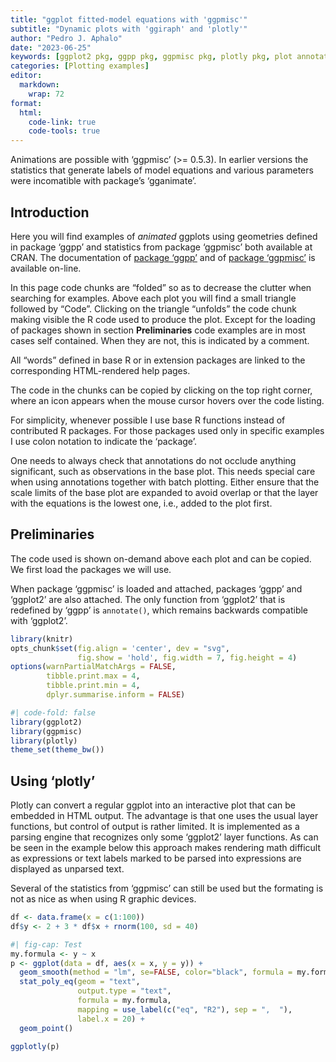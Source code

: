 ```yaml
---
title: "ggplot fitted-model equations with 'ggpmisc'"
subtitle: "Dynamic plots with 'ggiraph' and 'plotly'"
author: "Pedro J. Aphalo"
date: "2023-06-25"
keywords: [ggplot2 pkg, ggpp pkg, ggpmisc pkg, plotly pkg, plot annotations, model equations]
categories: [Plotting examples]
editor: 
  markdown: 
    wrap: 72
format:
  html: 
    code-link: true
    code-tools: true
---
```


::: callout-warning
Animations are possible with 'ggpmisc' (>= 0.5.3). In earlier versions the
statistics that generate labels of model equations and various parameters were
incomatible with package's 'gganimate'.
:::

## Introduction

Here you will find examples of _animated_ ggplots using
geometries defined in package 'ggpp' and statistics from package 'ggpmisc' both
available at CRAN. The documentation of [package
'ggpp'](https://docs.r4photobiology.info/ggpp) and of [package
'ggpmisc'](https://docs.r4photobiology.info/ggpmisc) is available on-line.

::: callout-tip
In this page code chunks are "folded" so as to decrease the clutter when
searching for examples. Above each plot you will find a small triangle
followed by "Code". Clicking on the triangle "unfolds" the code chunk
making visible the R code used to produce the plot. Except for the
loading of packages shown in section **Preliminaries** code examples are
in most cases self contained. When they are not, this is indicated by a
comment.

All "words" defined in base R or in extension packages are linked to the
corresponding HTML-rendered help pages.

The code in the chunks can be copied by clicking on the top right
corner, where an icon appears when the mouse cursor hovers over the code
listing.
:::

For simplicity, whenever possible I use base R functions instead of
contributed R packages. For those packages used only in specific
examples I use colon notation to indicate the 'package'.

::: callout-important
One needs to always check that annotations do not occlude anything
significant, such as observations in the base plot. This needs special
care when using annotations together with batch plotting. Either ensure
that the scale limits of the base plot are expanded to avoid overlap or
that the layer with the equations is the lowest one, i.e., added to the
plot first.
:::

## Preliminaries

The code used is shown on-demand above each plot and can be copied. We
first load the packages we will use.

When package 'ggpmisc' is loaded and attached, packages 'ggpp' and
'ggplot2' are also attached. The only function from 'ggplot2' that is
redefined by 'ggpp' is `annotate()`, which remains backwards compatible
with 'ggplot2'.

```r
library(knitr)
opts_chunk$set(fig.align = 'center', dev = "svg",
               fig.show = 'hold', fig.width = 7, fig.height = 4)
options(warnPartialMatchArgs = FALSE,
        tibble.print.max = 4,
        tibble.print.min = 4,
        dplyr.summarise.inform = FALSE)
```

```r
#| code-fold: false
library(ggplot2)
library(ggpmisc)
library(plotly)
theme_set(theme_bw())
```

## Using 'plotly'

Plotly can convert a regular ggplot into an interactive plot that can be embedded in HTML output. The advantage is that one uses the usual layer functions, but control of output is rather limited. It is implemented as a parsing engine that recognizes only some 'ggplot2' layer functions. As can be seen in the example below this approach makes rendering math difficult as expressions or text labels marked to be parsed into expressions are displayed as unparsed text.

Several of the statistics from 'ggpmisc' can still be used but the formating is not as nice as when using R graphic devices.

```r
df <- data.frame(x = c(1:100))
df$y <- 2 + 3 * df$x + rnorm(100, sd = 40)
```


```r
#| fig-cap: Test
my.formula <- y ~ x
p <- ggplot(data = df, aes(x = x, y = y)) +
  geom_smooth(method = "lm", se=FALSE, color="black", formula = my.formula) +
  stat_poly_eq(geom = "text",
               output.type = "text",
               formula = my.formula,
               mapping = use_label(c("eq", "R2"), sep = ",  "),
               label.x = 20) +
  geom_point()

ggplotly(p)
```

